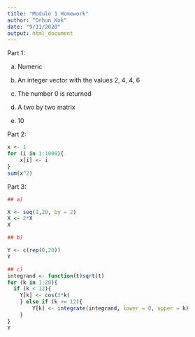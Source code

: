 ---
title: "Module 1 Homework"
author: "Orhun Kok"
date: "9/11/2020"
output: html_document
---

Part 1:

a) Numeric

b) An integer vector with the values 2, 4, 4, 6

c) The number 0 is returned

d) A two by two matrix

e) 10

Part 2:

```{r setup, echo=FALSE, include = TRUE}
x <- 1
for (i in 1:1000){
    x[i] <- i
}
sum(x^2)
```

Part 3:

```{r setup 2,echo=FALSE, include = TRUE, warning = FALSE}

## a)

X <- seq(1,20, by = 2)
X <- 2*X
X

## b)

Y <- c(rep(0,20))
Y

## c)
integrand <- function(t)sqrt(t)
for (k in 1:20){ 
  if (k < 12){
    Y[k] <- cos(3*k)
    } else if (k >= 12){
        Y[k] <- integrate(integrand, lower = 0, upper = k) 
    }
}
Y

```

